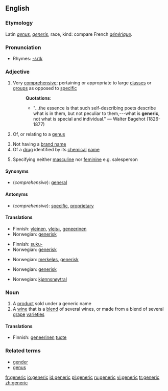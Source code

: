 ==English==
{{wikipedia}}

===Etymology===
Latin ''[[genus]]'', ''[[generis]]'', race, kind: compare French ''[[générique]]''.

===Pronunciation===
*Rhymes: [[Rhymes:English:-ɛrɪk|-ɛrɪk]]

===Adjective===
{{en-adj}}

# Very [[comprehensive]]; pertaining or appropriate to large [[class]]es or [[group]]s as opposed to [[specific]]
#:'''Quotations''':
#:*"...the essence is that such self-describing poets describe what is in them, but not peculiar to them,---what is '''generic''', not what is special and individual." &mdash; Walter Bagehot (1826-1877)
# {{biology}} Of, or relating to a [[genus]] {{italbrac|not comparable}}
# Not having a [[brand name]]
# Of a [[drug]] identified by its [[chemical]] [[name]]
# {{grammar}} Specifying neither [[masculine]] nor [[feminine]] e.g. salesperson

====Synonyms====
*(''comprehensive''): [[general]]

====Antonyms====
*(''comprehensive''): [[specific]], [[proprietary]]

====Translations====
{{trans-top|Very comprehensive}}
*Finnish: [[yleinen]], [[yleis-]], [[geneerinen]]
*Norwegian: [[generisk]]
{{trans-mid}}
{{trans-bottom}}

{{trans-top|Of, or relating to a genus}}
*Finnish: [[suku-]]
*Norwegian: [[generisk]]
{{trans-mid}}
{{trans-bottom}}

{{trans-top|Not having a brand name}}
*Norwegian: [[merkeløs]], [[generisk]]
{{trans-mid}}
{{trans-bottom}}

{{trans-top|Of a drug identified by its chemical name}}
*Norwegian: [[generisk]]
{{trans-mid}}
{{trans-bottom}}

{{trans-top|Specifying neither masculine nor feminine e.g. salesperson}}
*Norwegian: [[kjønnsnøytral]]
{{trans-mid}}
{{trans-bottom}}

===Noun===
{{en-noun}}

# A [[product]] sold under a generic name
# A [[wine]] that is a [[blend]] of several wines, or made from a blend of several [[grape]] [[varieties]]

====Translations====
{{trans-top|A product sold under a generic name}}
*Finnish: [[geneerinen]] [[tuote]]
{{trans-mid}}
{{trans-bottom}}

{{trans-top|A wine that is a blend of several wines, or made from a blend of several grape varieties}}
{{trans-mid}}
{{trans-bottom}}

===Related terms===
*[[gender]]
*[[genus]]

[[fr:generic]]
[[io:generic]]
[[id:generic]]
[[pl:generic]]
[[ru:generic]]
[[vi:generic]]
[[tr:generic]]
[[zh:generic]]